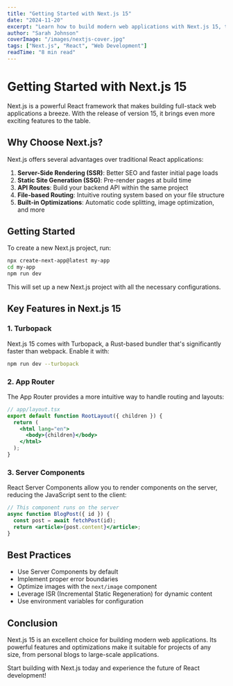 ```yaml
---
title: "Getting Started with Next.js 15"
date: "2024-11-20"
excerpt: "Learn how to build modern web applications with Next.js 15, the React framework for production."
author: "Sarah Johnson"
coverImage: "/images/nextjs-cover.jpg"
tags: ["Next.js", "React", "Web Development"]
readTime: "8 min read"
---
```


# Getting Started with Next.js 15

Next.js is a powerful React framework that makes building full-stack web applications a breeze. With the release of version 15, it brings even more exciting features to the table.

## Why Choose Next.js?

Next.js offers several advantages over traditional React applications:

1. **Server-Side Rendering (SSR)**: Better SEO and faster initial page loads
2. **Static Site Generation (SSG)**: Pre-render pages at build time
3. **API Routes**: Build your backend API within the same project
4. **File-based Routing**: Intuitive routing system based on your file structure
5. **Built-in Optimizations**: Automatic code splitting, image optimization, and more

## Getting Started

To create a new Next.js project, run:

```bash
npx create-next-app@latest my-app
cd my-app
npm run dev
```

This will set up a new Next.js project with all the necessary configurations.

## Key Features in Next.js 15

### 1. Turbopack

Next.js 15 comes with Turbopack, a Rust-based bundler that's significantly faster than webpack. Enable it with:

```bash
npm run dev --turbopack
```

### 2. App Router

The App Router provides a more intuitive way to handle routing and layouts:

```jsx
// app/layout.tsx
export default function RootLayout({ children }) {
  return (
    <html lang="en">
      <body>{children}</body>
    </html>
  );
}
```

### 3. Server Components

React Server Components allow you to render components on the server, reducing the JavaScript sent to the client:

```jsx
// This component runs on the server
async function BlogPost({ id }) {
  const post = await fetchPost(id);
  return <article>{post.content}</article>;
}
```

## Best Practices

- Use Server Components by default
- Implement proper error boundaries
- Optimize images with the `next/image` component
- Leverage ISR (Incremental Static Regeneration) for dynamic content
- Use environment variables for configuration

## Conclusion

Next.js 15 is an excellent choice for building modern web applications. Its powerful features and optimizations make it suitable for projects of any size, from personal blogs to large-scale applications.

Start building with Next.js today and experience the future of React development!